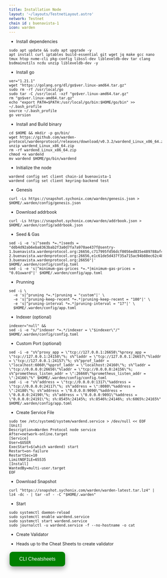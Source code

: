 ```yaml
---
title: Installation Node
layout: '~/layouts/TestnetLayout.astro'
network: Testnet
chain id : buenavista-1
icon: warden
---
```


- Install dependencies 
```
sudo apt update && sudo apt upgrade -y
apt install curl iptables build-essential git wget jq make gcc nano tmux htop nvme-cli pkg-config libssl-dev libleveldb-dev tar clang bsdmainutils ncdu unzip libleveldb-dev -y
```

- Install go
```
ver="1.21.1"
wget "https://golang.org/dl/go$ver.linux-amd64.tar.gz"
sudo rm -rf /usr/local/go
sudo tar -C /usr/local -xzf "go$ver.linux-amd64.tar.gz"
rm "go$ver.linux-amd64.tar.gz"
echo "export PATH=$PATH:/usr/local/go/bin:$HOME/go/bin" >> ~/.bash_profile
source ~/.bash_profile
go version
```

- Install and Build binary

```
cd $HOME && mkdir -p go/bin/
wget https://github.com/warden-protocol/wardenprotocol/releases/download/v0.3.2/wardend_Linux_x86_64.zip
unzip wardend_Linux_x86_64.zip
rm -rf wardend_Linux_x86_64.zip
chmod +x wardend
mv wardend $HOME/go/bin/wardend
```
- Initialize the node
```
wardend config set client chain-id buenavista-1
wardend config set client keyring-backend test
```

- Genesis
```
curl -Ls https://snapshot.sychonix.com/warden/genesis.json > $HOME/.warden/config/genesis.json 
```
- Download addrbook
```
curl -Ls https://snapshot.sychonix.com/warden/addrbook.json > $HOME/.warden/config/addrbook.json
```
- Seed & Gas
```
sed -i -e 's|^seeds *=.*|seeds = "ddb4d92ab6eba8363bab2f3a0d7fa7a970ae437f@sentry-1.buenavista.wardenprotocol.org:26656,c717995fd56dcf0056ed835e489788af4ffd8fe8@sentry-2.buenavista.wardenprotocol.org:26656,e1c61de5d437f35a715ac94b88ec62c482edc166@sentry-3.buenavista.wardenprotocol.org:26656"|' $HOME/.warden/config/config.toml
sed -i -e 's|^minimum-gas-prices *=.*|minimum-gas-prices = "0.01uward"|' $HOME/.warden/config/app.toml
```

- Prunning
```
sed -i \
  -e 's|^pruning *=.*|pruning = "custom"|' \
  -e 's|^pruning-keep-recent *=.*|pruning-keep-recent = "100"|' \
  -e 's|^pruning-interval *=.*|pruning-interval = "17"|' \
  $HOME/.warden/config/app.toml
```
- Indexer (optional)
```
indexer="null" &&
sed -i -e "s/^indexer *=.*/indexer = \"$indexer\"/" $HOME/.warden/config/config.toml
```

- Custom Port (optional)
```
sed -i -e "s%^proxy_app = \"tcp://127.0.0.1:26658\"%proxy_app = \"tcp://127.0.0.1:24158\"%; s%^laddr = \"tcp://127.0.0.1:26657\"%laddr = \"tcp://127.0.0.1:24157\"%; s%^pprof_laddr = \"localhost:6060\"%pprof_laddr = \"localhost:24160\"%; s%^laddr = \"tcp://0.0.0.0:26656\"%laddr = \"tcp://0.0.0.0:24156\"%; s%^prometheus_listen_addr = \":26660\"%prometheus_listen_addr = \":24166\"%" $HOME/.warden/config/config.toml
sed -i -e "s%^address = \"tcp://0.0.0.0:1317\"%address = \"tcp://0.0.0.0:24117\"%; s%^address = \":8080\"%address = \":24180\"%; s%^address = \"0.0.0.0:9090\"%address = \"0.0.0.0:24190\"%; s%^address = \"0.0.0.0:9091\"%address = \"0.0.0.0:24191\"%; s%:8545%:24145%; s%:8546%:24146%; s%:6065%:24165%" $HOME/.warden/config/app.toml
```

- Create Service File
```
sudo tee /etc/systemd/system/wardend.service > /dev/null << EOF
[Unit]
Description=Warden Protocol node service
After=network-online.target
[Service]
User=$USER
ExecStart=$(which wardend) start
Restart=on-failure
RestartSec=10
LimitNOFILE=65535
[Install]
WantedBy=multi-user.target
EOF
```

- Download Snapshot
```
curl "https://snapshot.sychonix.com/warden/warden-latest.tar.lz4" | lz4 -dc - | tar -xf - -C "$HOME/.warden"
```

- Start
```
sudo systemctl daemon-reload
sudo systemctl enable wardend.service
sudo systemctl start wardend.service
sudo journalctl -u wardend.service -f --no-hostname -o cat
```

- Create Validator

- Heads up to the Cheat Sheets to create validator

<a href="https://service.sychonix.com/testnet/warden/cheat" >
  <button style="background-color: green; border: none; color: white; padding: 15px 32px; text-align: center; text-decoration: none; display: inline-block; font-size: 16px; margin: 4px 2px; cursor: pointer; border-radius: 10px; box-shadow: 0 8px 16px 0 rgba(0,0,0,0.2), 0 6px 20px 0 rgba(0,0,0,0.19);" onmouseover="this.style.boxShadow='0 0 0 4px rgba(0,255,0,0.5)'" onmouseout="this.style.boxShadow='0 8px 16px 0 rgba(0,0,0,0.2), 0 6px 20px 0 rgba(0,0,0,0.19)'">CLI Cheatsheets</button>
</a>

